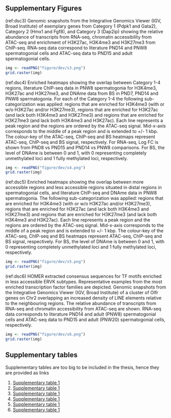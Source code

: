 ## Supplementary Figures

\begin{subfigures}

(ref:dsc1a) \textbf{FACS leads to enrichment of PLZF+ cells in testicular preparations from mouse.} \newline \textbf{A:} Representative dot plots of the sorting strategy for spermatogonial cell enrichment. Gating based on side scatter/forward scatter (SSC-A/FSC-A) and forward scatter – height/ forward scatter – area (FSC-H/FSC-A) was performed to exclude cell debris and cell clumps. \newline \textbf{B:} PLZF+ cells are enriched following FACS, illustrated by immunocytochemistry on unsorted and sorted cell preparations. Immunocytochemistry of PND15 unsorted and the sorted testis cell suspension was performed by fixating cells on poly-L-lysine coated slides. Cells were stained with anti-PLZF antibody (S19 clone, Active Motif) and VECTASHIELD (with DAPI) antifade mounting medium was used for mounting. Cells were visualized with a fluorescence microscope and counted in 10 different fields of view/slide. The number of PLZF+ and PLZF- cells from 10 different fields of view were averaged.

```r
img <- readPNG("figure/dev/s1a.png")
grid.raster(img)
```

(ref:dsc1b) \textbf{FACS leads to enrichment of PLZF+ cells in testicular preparations from mouse.} \newline \textbf{C} Heatmap of the expression profile of selected markers for spermatogonial and different testicular somatic cells from our PND8 and PND15  RNA-seq data, and PND14 and PNW8 datasets from the literature. Key genes for stem cell potential, stem and progenitor spermatogonia, and Leydig and Sertoli cells were chosen to evaluate spermatogonial cells enrichment in the populations. Gene expression is represented in Log\textsubscript{2}CPM (counts per million).

```r
img <- readPNG("figure/dev/s1b.png")
grid.raster(img)
```

\end{subfigures}


\begin{subfigures}

(ref:dsc2a) \textbf{Omni-ATAC profiles of PND15 and adult spermatogonial cells and their genomic distribution.} \newline \textbf{A:} Genomic distribution of the 158, 978 identified Omni-ATAC regions in between exonic, intronic, intergenic and located +/- 1kb of a transcriptional start site (TSS).

```r
img <- readPNG("figure/dev/s2a.png")
grid.raster(img)
```

(ref:dsc2b) \textbf{Omni-ATAC profiles of PND15 and adult spermatogonial cells and their genomic distribution.} \newline \textbf{B:} Dot plots of top enriched GO biological processes for regions with increased chromatin accessibility in adult spermatogonia, within gene bodies and around TSS of nearby genes (TSS +/- 1kb). The size of dots indicates the number of genes in the term and the colour of each dot corresponds to the adjusted P-value of the term’s enrichment.

```r
img <- readPNG("figure/dev/s2b.png")
grid.raster(img)
```

\end{subfigures}


(ref:dsc3) \textbf{Representative examples from Categories 1-3 resulted from the overlap of chromatin accessibility, gene expression and histone profiling datasets.} Genomic snapshots from the Integrative Genomics Viewer (IGV, Broad Institute) of exemplary genes from \textbf{A:} Category 1 (Pdpk1 and Gata2), \textbf{B:} Category 2 (Hmx1 and Fgf8), and \textbf{C:} Category 3 (Dap2ip) showing the relative abundance of transcripts from RNA-seq, chromatin accessibility from ATAC-seq and enrichment of H3K27ac, H3K4me3 and H3K27me3 from ChIP-seq. RNA-seq data correspond to literature PND14 and PNW8 spermatogonial cells and  ATAC-seq data to PND15 and adult spermatogonial cells.

```r
img <- readPNG("figure/dev/s3.png")
grid.raster(img)
```

(ref:dsc4) \textbf{DNAme profiles of spermatogonial cells do not show major changes over the period of testis postnatal maturation.} Enriched heatmaps showing the overlap between Category 1-4 regions, literature ChIP-seq data in PNW8 spermatogonia for H3K4me3, H3K27ac and H3K27me3, and DNAme data from BS in PND7, PND14 and PNW8 spermatogonia. For each of the Category 1-4 the following sub-categorization was applied: regions that are enriched for H3K4me3 (with or w/o H3K27ac and/or H3K27me3), regions that are enriched for H3K27ac (and lack both H3K4me3 and H3K27me3) and regions that are enriched for H3K27me3 (and lack both H3K4me3 and H3K27ac).  Each line represents a peak region and the regions are ordered by the ATAC-seq signal. Mid-x-axis corresponds to the middle of a peak region and is extended to +/- 1 kbp. The colour-key of the ATAC-seq, ChIP-seq and BS heatmaps represent ATAC-seq, ChIP-seq and BS signal, respectively. For RNA-seq, Log\textsubscript{2} FC is shown from PND8 vs PND15 and PND14 vs PNW8 comparisons. For BS, the level of DNAme is between 0 and 1, with 0 representing completely unmethylated loci and 1 fully methylated loci, respectively.

```r
img <- readPNG("figure/dev/s4.png")
grid.raster(img)
```


(ref:dsc5) \textbf{Distinct chromatin profiles between PND15 and adult spermatogonia are present at distal regions across the genome.} \textbf{(A-B)} Enriched heatmaps showing the overlap between more accessible regions \textbf{(A)} and less accessible regions \textbf{(B)} situated in distal regions in spermatogonial cells, and literature ChIP-seq and DNAme data in PNW8 spermatogonia. The following sub-categorization was applied: regions that are enriched for H3K4me3 (with or w/o H3K27ac and/or H3K27me3), regions that are enriched for H3K27ac (and lack both H3K4me3 and H3K27me3) and regions that are enriched for H3K27me3 (and lack both H3K4me3 and H3K27ac).  Each line represents a peak region and the regions are ordered by the ATAC-seq signal. Mid-x-axis corresponds to the middle of a peak region and is extended to +/- 1 kbp. The colour-key of the ATAC-seq, ChIP-seq and BS heatmaps represent ATAC-seq, ChIP-seq and BS signal, respectively. For BS, the level of DNAme is between 0 and 1, with 0 representing completely unmethylated loci and 1 fully methylated loci, respectively.


```r
img <- readPNG("figure/dev/s5.png")
grid.raster(img)
```


(ref:dsc6) \textbf{Differentially accessible TEs exhibit enriched TF motifs and correspond to regions nearby non-random gene families.} \textbf{A:} HOMER extracted consensus sequences for TF motifs enriched in less accessible ERVK subtypes. Representative examples from the most enriched transcription factor families are depicted. \textbf{B:} Genomic snapshots from the Integrative Genomics Viewer (IGV, Broad Institute) of a cluster of Olfr genes on Chr2 overlapping an increased density of LINE elements relative to the neighbouring regions. The relative abundance of transcripts from RNA-seq and chromatin accessibility from ATAC-seq are shown. RNA-seq data corresponds to literature PND14 and adult (PNW8) spermatogonial cells and ATAC-seq data to PND15 and adult (PNW20) spermatogonial cells, respectively.


```r
img <- readPNG("figure/dev/s6.png")
grid.raster(img)
```


\newpage

## Supplementary tables{#st}

Supplementary tables are too big to be included in the thesis, hence they are provided as links

1. [Supplementary table 1](../../figures/dev/t1.xlsx)
2. [Supplementary table 1](../../figures/dev/t2.xlsx)
3. [Supplementary table 1](../../figures/dev/t3.xlsx)
4. [Supplementary table 1](../../figures/dev/t4.xlsx)
5. [Supplementary table 1](../../figures/dev/t5.xlsx)
6. [Supplementary table 1](../../figures/dev/t6.xlsx)

\newpage